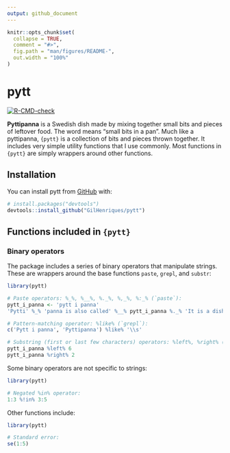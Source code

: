 ```yaml
---
output: github_document
---
```


<!-- README.md is generated from README.Rmd. Please edit that file -->

```r
knitr::opts_chunk$set(
  collapse = TRUE,
  comment = "#>",
  fig.path = "man/figures/README-",
  out.width = "100%"
)
```

# pytt

<!-- badges: start -->
[![R-CMD-check](https://github.com/GilHenriques/pytt/actions/workflows/R-CMD-check.yaml/badge.svg)](https://github.com/GilHenriques/pytt/actions/workflows/R-CMD-check.yaml)
<!-- badges: end -->

**Pyttipanna** is a Swedish dish made by mixing together small bits and pieces 
of leftover food. The word means "small bits in a pan". Much like a pyttipanna,
`{pytt}` is a collection of bits and pieces thrown together. It includes very
simple utility functions that I use commonly. Most functions in `{pytt}` are
simply wrappers around other functions. 

## Installation

You can install pytt from [GitHub](https://github.com/) with:

``` r
# install.packages("devtools")
devtools::install_github("GilHenriques/pytt")
```

## Functions included in `{pytt}`

### Binary operators

The package includes a series of binary operators that manipulate strings. 
These are wrappers around the base functions `paste`, `grepl`, and `substr`:

```r
library(pytt)

# Paste operators: %_%, %__%, %._%, %,_%, %:_% (`paste`):
pytt_i_panna <- 'pytt i panna'
'Pytti' %_% 'panna is also called' %__% pytt_i_panna %._% 'It is a dish from Sweden' %,_% 'Denmark, and other countries.'

# Pattern-matching operator: %like% (`grepl`):
c('Pytt i panna', 'Pyttipanna') %like% '\\s'

# Substring (first or last few characters) operators: %left%, %right% (`substr`):
pytt_i_panna %left% 6
pytt_i_panna %right% 2
```

Some binary operators are not specific to strings:

```r
library(pytt)

# Negated %in% operator:
1:3 %!in% 3:5
```

Other functions include:

```r
library(pytt)

# Standard error:
se(1:5)
```
